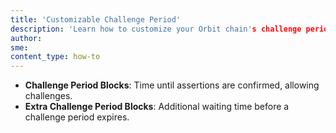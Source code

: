 ```yaml
---
title: 'Customizable Challenge Period'
description: 'Learn how to customize your Orbit chain's challenge period'
author: 
sme: 
content_type: how-to
---
```


- **Challenge Period Blocks**: Time until assertions are confirmed, allowing challenges.
- **Extra Challenge Period Blocks**: Additional waiting time before a challenge period expires.
